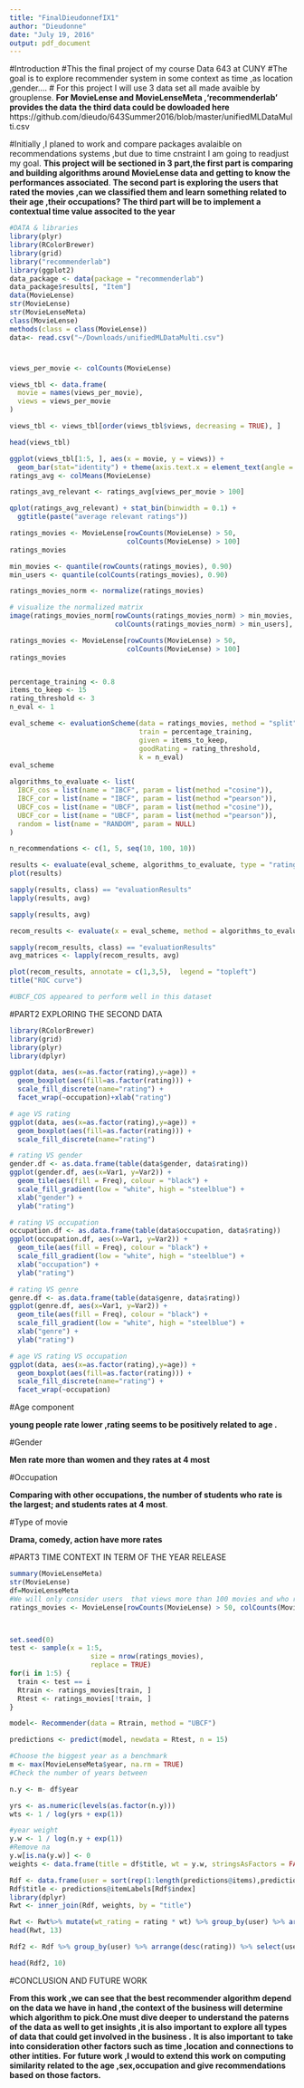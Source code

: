 ```yaml
---
title: "FinalDieudonnefIX1"
author: "Dieudonne"
date: "July 19, 2016"
output: pdf_document
---
```



#Introduction
#This the final project of my course Data 643 at CUNY 
#The goal is to explore recommender system in some context as time ,as location ,gender....
# For this project I will use 3 data set all made avaible by grouplense.
**For MovieLense and MovieLenseMeta ,'recommenderlab' provides the data** 
**the third data could be dowloaded here**
https://github.com/dieudo/643Summer2016/blob/master/unifiedMLDataMulti.csv


#Initially ,I planed to work and compare packages  avalaible on recommendations systems ,but due to time cnstraint I am going to readjust my goal.
**This project will be sectioned in 3 part,the first part is comparing and building algorithms around MovieLense data and getting to know the performances associated**.
**The second part is exploring  the users that rated the movies ,can we classified them and learn something related to their age ,their occupations?**
**The third part will be to implement a contextual time value associted to the year**



```r
#DATA & libraries
library(plyr)
library(RColorBrewer)
library(grid)
library("recommenderlab")
library(ggplot2)
data_package <- data(package = "recommenderlab")
data_package$results[, "Item"]
data(MovieLense)
str(MovieLense)
str(MovieLenseMeta)
class(MovieLense)
methods(class = class(MovieLense))
data<- read.csv("~/Downloads/unifiedMLDataMulti.csv")
```


#


```r
views_per_movie <- colCounts(MovieLense)

views_tbl <- data.frame(
  movie = names(views_per_movie),
  views = views_per_movie
)

views_tbl <- views_tbl[order(views_tbl$views, decreasing = TRUE), ]

head(views_tbl)

ggplot(views_tbl[1:5, ], aes(x = movie, y = views)) +
  geom_bar(stat="identity") + theme(axis.text.x = element_text(angle = 45, hjust = 1)) + ggtitle("identity")
ratings_avg <- colMeans(MovieLense)

ratings_avg_relevant <- ratings_avg[views_per_movie > 100]

qplot(ratings_avg_relevant) + stat_bin(binwidth = 0.1) +
  ggtitle(paste("average relevant ratings"))

ratings_movies <- MovieLense[rowCounts(MovieLense) > 50,
                             colCounts(MovieLense) > 100] 
ratings_movies

min_movies <- quantile(rowCounts(ratings_movies), 0.90)
min_users <- quantile(colCounts(ratings_movies), 0.90)

ratings_movies_norm <- normalize(ratings_movies)

# visualize the normalized matrix
image(ratings_movies_norm[rowCounts(ratings_movies_norm) > min_movies,
                          colCounts(ratings_movies_norm) > min_users], main = "with 10 % top")

ratings_movies <- MovieLense[rowCounts(MovieLense) > 50,
                             colCounts(MovieLense) > 100]
ratings_movies


percentage_training <- 0.8
items_to_keep <- 15
rating_threshold <- 3
n_eval <- 1

eval_scheme <- evaluationScheme(data = ratings_movies, method = "split",
                                train = percentage_training, 
                                given = items_to_keep, 
                                goodRating = rating_threshold, 
                                k = n_eval) 
eval_scheme

algorithms_to_evaluate <- list(
  IBCF_cos = list(name = "IBCF", param = list(method ="cosine")),
  IBCF_cor = list(name = "IBCF", param = list(method ="pearson")),
  UBCF_cos = list(name = "UBCF", param = list(method ="cosine")),
  UBCF_cor = list(name = "UBCF", param = list(method ="pearson")),
  random = list(name = "RANDOM", param = NULL)
)

n_recommendations <- c(1, 5, seq(10, 100, 10))

results <- evaluate(eval_scheme, algorithms_to_evaluate, type = "ratings")
plot(results)

sapply(results, class) == "evaluationResults"
lapply(results, avg)

sapply(results, avg)

recom_results <- evaluate(x = eval_scheme, method = algorithms_to_evaluate, n = n_recommendations)

sapply(recom_results, class) == "evaluationResults"
avg_matrices <- lapply(recom_results, avg)

plot(recom_results, annotate = c(1,3,5),  legend = "topleft") 
title("ROC curve")

#UBCF_COS appeared to perform well in this dataset 

```




#PART2 EXPLORING THE SECOND DATA


```r

library(RColorBrewer)
library(grid)
library(plyr)
library(dplyr)

ggplot(data, aes(x=as.factor(rating),y=age)) +
  geom_boxplot(aes(fill=as.factor(rating))) +
  scale_fill_discrete(name="rating") +
  facet_wrap(~occupation)+xlab("rating")

# age VS rating
ggplot(data, aes(x=as.factor(rating),y=age)) +
  geom_boxplot(aes(fill=as.factor(rating))) +
  scale_fill_discrete(name="rating") 

# rating VS gender
gender.df <- as.data.frame(table(data$gender, data$rating))
ggplot(gender.df, aes(x=Var1, y=Var2)) +
  geom_tile(aes(fill = Freq), colour = "black") +
  scale_fill_gradient(low = "white", high = "steelblue") +
  xlab("gender") +
  ylab("rating")

# rating VS occupation
occupation.df <- as.data.frame(table(data$occupation, data$rating))
ggplot(occupation.df, aes(x=Var1, y=Var2)) +
  geom_tile(aes(fill = Freq), colour = "black") +
  scale_fill_gradient(low = "white", high = "steelblue") +
  xlab("occupation") +
  ylab("rating")

# rating VS genre
genre.df <- as.data.frame(table(data$genre, data$rating))
ggplot(genre.df, aes(x=Var1, y=Var2)) +
  geom_tile(aes(fill = Freq), colour = "black") +
  scale_fill_gradient(low = "white", high = "steelblue") +
  xlab("genre") +
  ylab("rating")

# age VS rating VS occupation
ggplot(data, aes(x=as.factor(rating),y=age)) +
  geom_boxplot(aes(fill=as.factor(rating))) +
  scale_fill_discrete(name="rating") +
  facet_wrap(~occupation)

```

#Age component 

**young people rate lower ,rating seems to be positively related to age .**

#Gender

**Men rate more than women and they rates at 4 most**

#Occupation

**Comparing with other occupations, the number of students who rate is the largest; and students rates at 4 most**.

#Type of movie

**Drama, comedy, action have more rates**


#PART3  TIME CONTEXT IN TERM OF THE YEAR RELEASE

```r
summary(MovieLenseMeta)
str(MovieLense)
df=MovieLenseMeta
#We will only consider users  that views more than 100 movies and who rate more than 50 movies
ratings_movies <- MovieLense[rowCounts(MovieLense) > 50, colCounts(MovieLense) > 100]



set.seed(0)
test <- sample(x = 1:5,
                    size = nrow(ratings_movies),
                    replace = TRUE)
for(i in 1:5) {
  train <- test == i
  Rtrain <- ratings_movies[train, ]
  Rtest <- ratings_movies[!train, ]
}

model<- Recommender(data = Rtrain, method = "UBCF")

predictions <- predict(model, newdata = Rtest, n = 15)

#Choose the biggest year as a benchmark
m <- max(MovieLenseMeta$year, na.rm = TRUE)
#Check the number of years between

n.y <- m- df$year

yrs <- as.numeric(levels(as.factor(n.y)))
wts <- 1 / log(yrs + exp(1))

#year weight
y.w <- 1 / log(n.y + exp(1))
#Remove na 
y.w[is.na(y.w)] <- 0
weights <- data.frame(title = df$title, wt = y.w, stringsAsFactors = FALSE)

Rdf <- data.frame(user = sort(rep(1:length(predictions@items),predictions@n)), rating = unlist(predictions@ratings), index = unlist(predictions@items))
Rdf$title <- predictions@itemLabels[Rdf$index]
library(dplyr)
Rwt <- inner_join(Rdf, weights, by = "title")

Rwt <- Rwt%>% mutate(wt_rating = rating * wt) %>% group_by(user) %>% arrange(desc(wt_rating)) %>% select(user, title, wt_rating) %>% top_n(5)
head(Rwt, 13)

Rdf2 <- Rdf %>% group_by(user) %>% arrange(desc(rating)) %>% select(user, title, rating) %>% top_n(5, rating)

head(Rdf2, 10)
```

#CONCLUSION AND FUTURE WORK

**From this work ,we can see that the best recommender algorithm depend on the data we have in hand ,the context of the business will determine which algorithm to pick.One must dive deeper to understand the paterns of the data as well to get insights  ,it is also important to explore all types of data that could get involved in the business .**
**It is also important to take into consideration other factors such as time ,location and connections to other intities.**
**For future work ,I would  to extend this work on computing similarity related to the age ,sex,occupation and give recommendations based on those factors.** 


